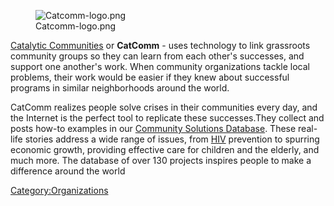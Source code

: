 [[Image:Catcomm-logo.png]]

[http://www.comcat.org/english/cgi-bin/index.asp Catalytic Communities] or '''CatComm''' - uses technology to link grassroots community groups so they can learn from each other's successes, and support one another's work. When community organizations tackle local problems, their work would be easier if they knew about successful programs in similar neighborhoods around the world. 

CatComm realizes people solve crises in their communities every day, and the Internet is the perfect tool to replicate these successes.They collect and posts how-to examples in our [http://www.comcat.org/english/cgi-bin/bsi.asp Community Solutions Database]. These real-life stories address a wide range of issues, from [[HIV]] prevention to spurring economic growth, providing effective care for children and the elderly, and much more. The database of over 130 projects inspires people to make a difference around the world


{{Organization

| Organization_name   = Catalytic Communities
| Organization_type   = 501[c][3] not-for-profit organization
| founded_date      = 2000
| founders           = Theresa Williamson 
| location          = Rio de Janeiro, Brazil
| area_served       = Brazil, worldwide
| focus             = 
| methods            = uses technology to link grassroots community groups
| homepage          = http://www.comcat.org
| 

}}



[[Category:Organizations]]